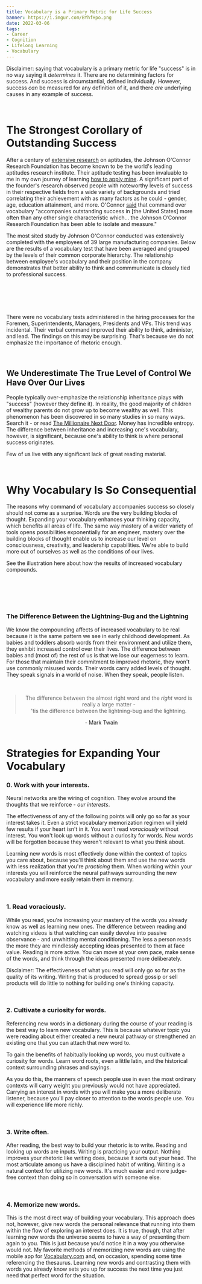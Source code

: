 ```yaml
---
title: Vocabulary is a Primary Metric for Life Success
banner: https://i.imgur.com/BYhfHpo.png
date: 2022-03-06
tags:
- Career
- Cognition
- Lifelong Learning
- Vocabulary
---
```


Disclaimer: saying that vocabulary is a primary metric for life "success" is in no way saying it *determines* it. There are no determining factors for success. And success is circumstantial, defined individually. However, success *can* be measured for any definition of it, and there *are* underlying causes in any example of success.

<br />

# The Strongest Corollary of Outstanding Success

After a century of <a href="https://www.ideals.illinois.edu/bitstream/handle/2142/17878/ctrstreadtechrepv01994i00605_opt.pdf">extensive research</a> on aptitudes, the Johnson O'Connor Research Foundation has become known to be the world's leading aptitudes research institute. Their aptitude testing has been invaluable to me in my own journey of learning <a href="/the-best-aptitude-and-personal-strengths-tests">how to apply mine</a>. A significant part of the founder's research observed people with noteworthy levels of success in their respective fields from a wide variety of backgrounds and tried correlating their achievement with as many factors as he could - gender, age, education attainment, and more. O'Connor <a href="https://www.jocrf.org/sites/jocrf.org/files/assets/Understanding_Your_Aptitudes.pdf">said</a> that command over vocabulary "accompanies outstanding success in [the United States] more often than any other single characteristic which… the Johnson O’Connor Research Foundation has been able to isolate and measure."

The most sited study by Johnson O'Connor conducted was extensively completed with the employees of 39 large manufacturing companies. Below are the results of a vocabulary test that have been averaged and grouped by the levels of their common corporate hierarchy. The relationship between employee's vocabulary and their position in the company demonstrates that better ability to think and commmunicate is closely tied to professional success.

<br />
<br />

<center>
  <div className="scroll">
    <object type="image/svg+xml" data="./39ManufacturingCompanies.svg"></object>
  </div>
</center>

<br />
<br />

There were no vocabulary tests administered in the hiring processes for the Foremen, Superintendents, Managers, Presidents and VPs. This trend was incidental. Their verbal command improved their ability to think, administer, and lead. The findings on this may be surprising. That's because we do not emphasize the importance of rhetoric enough.

<br />

## We Underestimate The True Level of Control We Have Over Our Lives

People typically over-emphasize the relationship inheritance plays with "success" (however they define it). In reality, the good majority of children of wealthy parents do not grow up to become wealthy as well. This phenomenon has been discovered in so many studies in so many ways. Search it - or read <a href="https://www.amazon.com/Millionaire-Next-Door-Surprising-Americas/dp/1589795474" target="default">The Millionaire Next Door</a>. Money has incredible entropy. The difference between inheritance and increasing one's vocabulary, however, is significant, because one's ability to think is where personal success originates.

Few of us live with any significant lack of great reading material.

<br />

# Why Vocabulary Is So Consequential

The reasons why command of vocabulary accompanies success so closely should not come as a surprise. Words are the very building blocks of thought. Expanding your vocabulary enhances your thinking capacity, which benefits all areas of life. The same way mastery of a wider variety of tools opens possibilities exponentially for an engineer, mastery over the building blocks of thought enable us to increase our level on consciousness, creativity, and leadership capabilities. We're able to build more out of ourselves as well as the conditions of our lives.

See the illustration here about how the results of increased vocabulary compounds.

<br />
<br />

<center>
  <div className="scroll">
    <object type="image/svg+xml" data="./OutcomesOfImprovedVocabulary.svg"></object>
  </div>
</center>

<br />
<br />

### The Difference Between the Lightning-Bug and the Lightning

We know the compounding affects of increased vocabulary to be real because it is the same pattern we see in early childhood development. As babies and toddlers absorb words from their environment and utilize them, they exhibit increased control over their lives. The difference between babies and (most of) the rest of us is that we lose our eagerness to learn. For those that maintain their commitment to improved rhetoric, they won't use commonly misused words. Their words carry added levels of thought. They speak signals in a world of noise. When they speak, people listen.

<br />

<center>
  <blockquote>
    The difference between the almost right word and the <em>right</em> word is really a large matter -<br />
    'tis the difference between the lightning-bug and the lightning.
  </blockquote>
  - Mark Twain
</center>

<br />

# Strategies for Expanding Your Vocabulary

### 0. Work with your interests.

Neural networks are the wiring of cognition. They evolve around the thoughts that we reinforce - *our interests*.

The effectiveness of any of the following points will only go so far as your interest takes it. Even a strict vocabulary memorization regimen will yield few results if your heart isn't in it. You won't read *voraciously* without interest. You won't look up words without a curiosity for words. New words will be forgotten because they weren't relevant to what you think about.

Learning new words is most effectively done within the context of topics you care about, because you'll think about them and use the new words with less realization that you're *practicing* them. When working within your interests you will reinforce the neural pathways surrounding the new vocabulary and more easily retain them in memory.

<br />

### 1. Read voraciously.

While you read, you're increasing your mastery of the words you already know as well as learning new ones. The difference between reading and watching videos is that watching can easily devolve into passive observance - and unwhitting mental conditioning. The less a person reads the more they are mindlessly accepting ideas presented to them at face value. Reading is more active. You can move at your own pace, make sense of the words, and think through the ideas presented more deliberately.

Disclaimer: The effectiveness of what you read will only go so far as the quality of its writing. Writing that is produced to spread gossip or sell products will do little to nothing for building one's thinking capacity.

<br />

### 2. Cultivate a curiosity for words.

Referencing new words in a dictionary during the course of your reading is the best way to learn new vocabulary. This is because whatever topic you were reading about either created a new neural pathway or strengthened an existing one that you can attach that new word to.

To gain the benefits of habitually looking up words, you must cultivate a curiosity for words. Learn word roots, even a little latin, and the historical context surrounding phrases and sayings.

As you do this, the manners of speech people use in even the most ordinary contexts will carry weight you previously would not have appreciated. Carrying an interest in words with you will make you a more deliberate listener, because you'll pay closer to attention to the words people use. You will experience life more richly.

<br />

### 3. Write often.

After reading, the best way to build your rhetoric is to write. Reading and looking up words are inputs. Writing is practicing your output. Nothing improves your rhetoric like writing does, because it sorts out your head. The most articulate among us have a disciplined habit of writing. Writing is a natural context for utilizing new words. It's much easier and more judge-free context than doing so in conversation with someone else.

<br />

### 4. Memorize new words.

This is the most direct way of building your vocabulary. This approach does not, however, give new words the personal relevance that running into them within the flow of exploring an interest does. It is true, though, that after learning new words the universe seems to have a way of presenting them again to you. This is just because you'd notice it in a way you otherwise would not. My favorite methods of memorizing new words are using the mobile app for <a href="https://www.vocabulary.com/" target="default">Vocabulary.com</a> and, on occasion, spending some time referencing the thesaurus. Learning new words and contrasting them with words you already know sets you up for success the next time you just need that perfect word for the situation.

<br />